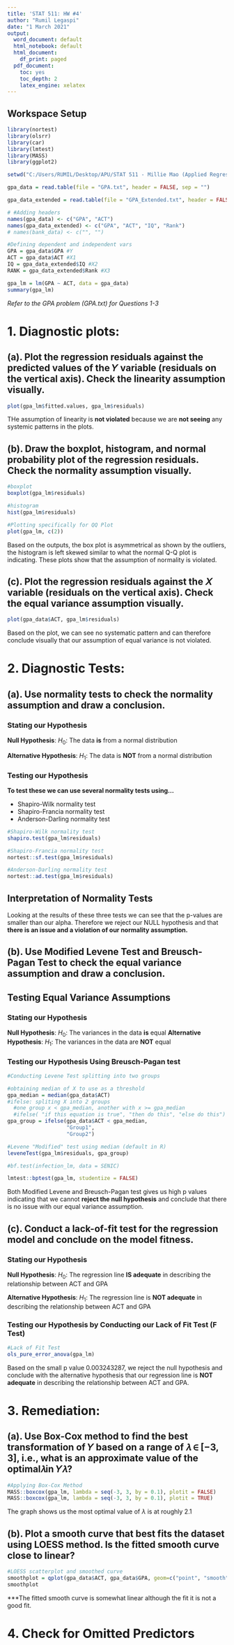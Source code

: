 ---
title: 'STAT 511: HW #4'
author: "Rumil Legaspi"
date: "1 March 2021"
output:
  word_document: default
  html_notebook: default
  html_document:
    df_print: paged
  pdf_document:
    toc: yes
    toc_depth: 2 
    latex_engine: xelatex
---

## __Workspace Setup__

```{r, collapse = TRUE, warning = FALSE, message = FALSE}
library(nortest)
library(olsrr)
library(car)
library(lmtest)
library(MASS)
library(ggplot2)

setwd("C:/Users/RUMIL/Desktop/APU/STAT 511 - Millie Mao (Applied Regression Analysis)/Week 6/Hw 4")

gpa_data = read.table(file = "GPA.txt", header = FALSE, sep = "")

gpa_data_extended = read.table(file = "GPA_Extended.txt", header = FALSE, sep = "")

# #Adding headers
names(gpa_data) <- c("GPA", "ACT")
names(gpa_data_extended) <- c("GPA", "ACT", "IQ", "Rank")
# names(bank_data) <- c("", "")

#Defining dependent and independent vars
GPA = gpa_data$GPA #Y
ACT = gpa_data$ACT #X1
IQ = gpa_data_extended$IQ #X2
RANK = gpa_data_extended$Rank #X3

gpa_lm = lm(GPA ~ ACT, data = gpa_data)
summary(gpa_lm)
```

 _Refer to the GPA problem (GPA.txt) for Questions 1-3_

# __1. Diagnostic plots:__

## __(a). Plot the regression residuals against the predicted values of the 𝑌 variable (residuals on the vertical axis). Check the linearity assumption visually.__

```{r}
plot(gpa_lm$fitted.values, gpa_lm$residuals)
```

THe assumption of linearity is __not violated__ because we are __not seeing__ any systemic patterns in the plots.


## __(b). Draw the boxplot, histogram, and normal probability plot of the regression residuals. Check the normality assumption visually.__

```{r}
#boxplot
boxplot(gpa_lm$residuals)

#histogram
hist(gpa_lm$residuals)

#Plotting specifically for QQ Plot
plot(gpa_lm, c(2))
```



Based on the outputs, the box plot is asymmetrical as shown by the outliers, the histogram is left skewed similar to what the normal Q-Q plot is indicating. These plots show that the assumption of normality is violated. 

## __(c). Plot the regression residuals against the 𝑋 variable (residuals on the vertical axis). Check the equal variance assumption visually.__


```{r}
plot(gpa_data$ACT, gpa_lm$residuals)
```
Based on the plot, we can see no systematic pattern and can therefore conclude visually that our assumption of equal variance
is not violated.



# __2. Diagnostic Tests:__

## __(a). Use normality tests to check the normality assumption and draw a conclusion.__

### Stating our Hypothesis

__Null Hypothesis__: ${H_0}$: The data __is__ from a normal distribution

__Alternative Hypothesis__: ${H_1}$: The data is __NOT__ from a normal distribution
      

### Testing our Hypothesis

__To test these we can use several normality tests using...__

- Shapiro-Wilk normality test
- Shapiro-Francia normality test
- Anderson-Darling normality test

```{r}
#Shapiro-Wilk normality test
shapiro.test(gpa_lm$residuals)

#Shapiro-Francia normality test
nortest::sf.test(gpa_lm$residuals)

#Anderson-Darling normality test
nortest::ad.test(gpa_lm$residuals)
```

## Interpretation of Normality Tests

Looking at the results of these three tests we can see that the p-values are smaller than our alpha. Therefore we reject our NULL hypothesis and that __there is an issue and a violation of our normality assumption.__


## __(b). Use Modified Levene Test and Breusch-Pagan Test to check the equal variance assumption and draw a conclusion.__

## Testing Equal Variance Assumptions

### Stating our Hypothesis

__Null Hypothesis__: ${H_0}$:  The variances in the data __is__ equal
__Alternative Hypothesis__: ${H_1}$: The variances in the data are __NOT__ equal

### Testing our Hypothesis Using Breusch-Pagan test


```{r}
#Conducting Levene Test splitting into two groups

#obtaining median of X to use as a threshold
gpa_median = median(gpa_data$ACT)
#ifelse: spliting X into 2 groups
  #one group x < gpa_median, another with x >= gpa_median
  #ifelse( "if this equation is true", "then do this", "else do this")
gpa_group = ifelse(gpa_data$ACT < gpa_median,
                   "Group1",
                   "Group2")

#Levene "Modified" test using median (default in R)
leveneTest(gpa_lm$residuals, gpa_group)

#bf.test(infection_lm, data = SENIC)

lmtest::bptest(gpa_lm, studentize = FALSE)

```



Both Modified Levene and Breusch-Pagan test gives us high p values indicating that we cannot __reject the null hypothesis__ and conclude that there is no issue with our equal variance assumption.


## __(c). Conduct a lack-of-fit test for the regression model and conclude on the model fitness.__


### Stating our Hypothesis

__Null Hypothesis__: ${H_0}$:  The regression line __IS adequate__ in describing the relationship between ACT and GPA

__Alternative Hypothesis__: ${H_1}$: The regression line is __NOT adequate__ in describing the relationship between ACT and GPA

### Testing our Hypothesis by Conducting our Lack of Fit Test (F Test)

```{r}
#Lack of Fit Test
ols_pure_error_anova(gpa_lm)
```

Based on the small p value 0.003243287, we reject the null hypothesis and conclude with the alternative hypothesis that our regression line is __NOT adequate__ in describing the relationship between ACT and GPA.



# __3. Remediation:__

## __(a). Use Box-Cox method to find the best transformation of 𝑌 based on a range of 𝜆 ∈ [−3, 3], i.e., what is an approximate value of the optimal𝜆in 𝑌𝜆?__

```{r}
#Applying Box-Cox Method
MASS::boxcox(gpa_lm, lambda = seq(-3, 3, by = 0.1), plotit = FALSE)
MASS::boxcox(gpa_lm, lambda = seq(-3, 3, by = 0.1), plotit = TRUE)
```
 
The graph shows us the most optimal value of $\lambda$ is at roughly 2.1 

## __(b). Plot a smooth curve that best fits the dataset using LOESS method. Is the fitted smooth curve close to linear?__

```{r}
#LOESS scatterplot and smoothed curve
smoothplot = qplot(gpa_data$ACT, gpa_data$GPA, geom=c("point", "smooth"))
smoothplot
```

***The fitted smooth curve is somewhat linear although the fit it is not a good fit.

# __4. Check for Omitted Predictors__










